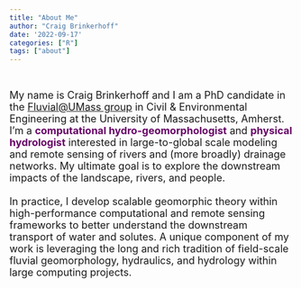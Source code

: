 ```yaml
---
title: "About Me"
author: "Craig Brinkerhoff"
date: '2022-09-17'
categories: ["R"]
tags: ["about"]
---
```


<br>
<center>

</center>
<font size="4.5">
My name is Craig Brinkerhoff and I am a PhD candidate in the [Fluvial@UMass group](https://blogs.umass.edu/cjgleason/) in Civil & Environmental Engineering at the University of Massachusetts, Amherst. I'm a <b style="color:#670067;">computational hydro-geomorphologist</b> and <b style="color:#670067;">physical hydrologist</b> interested in large-to-global scale modeling and remote sensing of rivers and (more broadly) drainage networks. My ultimate goal is to explore the downstream impacts of the landscape, rivers, and people.
<br><br>
In practice, I develop scalable geomorphic theory within high-performance computational and remote sensing frameworks to better understand the downstream transport of water and solutes. A unique component of my work is leveraging the long and rich tradition of field-scale fluvial geomorphology, hydraulics, and hydrology within large computing projects.
<br><br>